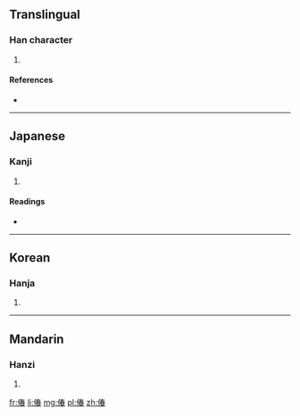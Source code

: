 ==Translingual==

===Han character===
{{Han char|rn=9|rad=人|as=09|sn=11|four=2526<sub>3</sub>|canj=人手大日 (OQKA)}}

# {{defn|Han|sort=人09}}

====References====
* {{Han ref|kx=0110.010|dkj=00833|dj=0233.140|hdz=10186.080|uh=5046|ud=20550|bh=D462|bd=54370}}

----

==Japanese==

===Kanji===
{{ja-kanji|grade=|rs=人09}}

# {{defn|lang=ja|sort=人09}}

====Readings====
* {{ja-readings|on=[[しゅん]] (shun)|kun=[[あつい]] (atsui), [[うごめく]] (ugomeku)}}

----

==Korean==

===Hanja===
{{ko-hanja|hangeul=춘|rv=chun|mr=ch'un}}

# {{defn|lang=ko|sort=人09}}

----

==Mandarin==

===Hanzi===
{{cmn-hanzi|pin=[[chǔn]] ([[chun3]])|wg=ch'un<sup>3</sup>}}

# {{defn|lang=cmn|sort=人09}}

[[fr:偆]]
[[li:偆]]
[[mg:偆]]
[[pl:偆]]
[[zh:偆]]